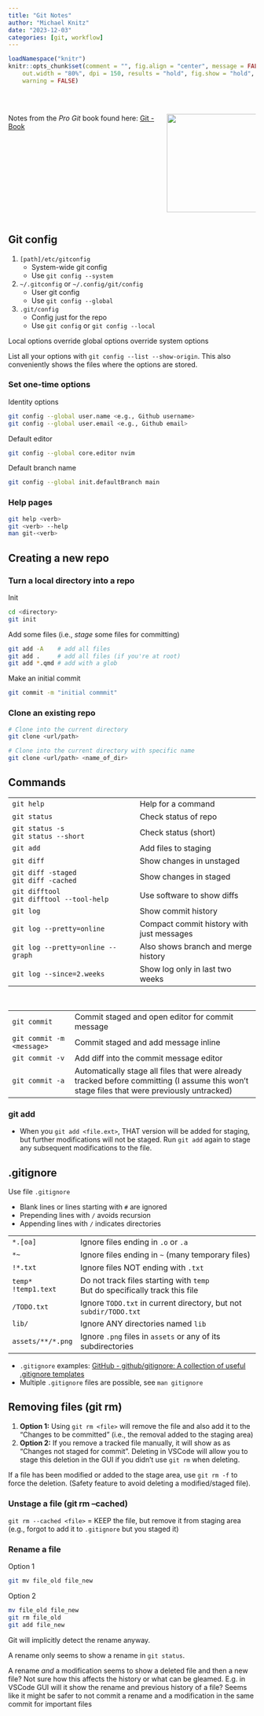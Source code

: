 ```yaml
---
title: "Git Notes"
author: "Michael Knitz"
date: "2023-12-03"
categories: [git, workflow]
---
```


```r
loadNamespace("knitr")
knitr::opts_chunk$set(comment = "", fig.align = "center", message = FALSE,
    out.width = "80%", dpi = 150, results = "hold", fig.show = "hold",
    warning = FALSE)
```

<br>

::::: {.columns}

:::: {.column}
Notes from the *Pro Git* book found here: [Git - Book](https://git-scm.com/book/en/v2){target="_blank"}
::::

:::: {.column}
::: {.center}
![](../../assets/20231203120751.png){width="200px"}
:::
::::

:::::

## Git config

1. `[path]/etc/gitconfig`
    - System-wide git config
    - Use `git config --system`
2. `~/.gitconfig` or `~/.config/git/config`
    - User git config
    - Use `git config --global`
3. `.git/config`
    - Config just for the repo
    - Use `git config` or `git config --local`

Local options override global options override system options

List all your options with `git config --list --show-origin`. This also conveniently shows the files where the options are stored.

### Set one-time options

Identity options

``` bash
git config --global user.name <e.g., Github username>
git config --global user.email <e.g., Github email>
```

Default editor

``` bash
git config --global core.editor nvim
```

Default branch name

``` bash
git config --global init.defaultBranch main
```

### Help pages

``` bash
git help <verb>
git <verb> --help
man git-<verb>
```

## Creating a new repo

### Turn a local directory into a repo

Init

``` bash
cd <directory>
git init
```

Add some files (i.e., *stage* some files for committing)

``` bash
git add -A    # add all files
git add .     # add all files (if you're at root)
git add *.qmd # add with a glob
```

Make an initial commit

``` bash
git commit -m "initial commmit"
```

### Clone an existing repo

``` bash
# Clone into the current directory
git clone <url/path>

# Clone into the current directory with specific name
git clone <url/path> <name_of_dir>
```

## Commands

|                                              |                                           |
| -------------------------------------------- | ----------------------------------------- |
| `git help`                                   | Help for a command                        |
| `git status`                                 | Check status of repo                      |
| `git status -s`<br>`git status --short`      | Check status (short)                      |
| `git add`                                    | Add files to staging                      |
| `git diff`                                   | Show changes in unstaged                  |
| `git diff -staged`<br>`git diff -cached`     | Show changes in staged                    |
| `git difftool`<br>`git difftool --tool-help` | Use software to show diffs                |
| `git log`                                    | Show commit history                       |
| `git log --pretty=online`                    | Compact commit history with just messages |
| `git log --pretty=online --graph`            | Also shows branch and merge history       |
| `git log --since=2.weeks`                    | Show log only in last two weeks           |

<br>

|                                                 |                                                                                                                                            |
| ----------------------------------------------- | ------------------------------------------------------------------------------------------------------------------------------------------ |
| `git commit`                                    | Commit staged and open editor for commit message                                                                                           |
| `git commit -m <message>`                       | Commit staged and add message inline                                                                                                       |
| `git commit -v`                                 | Add diff into the commit message editor                                                                                                    |
| `git commit -a` <div style="width:300px"></div> | Automatically stage all files that were already tracked before committing (I assume this won't stage files that were previously untracked) |

### git add

- When you `git add <file.ext>`, THAT version will be added for staging, but further modifications will not be staged. Run `git add` again to stage any subsequent modifications to the file.

## .gitignore

Use file `.gitignore`

- Blank lines or lines starting with `#` are ignored
- Prepending lines with `/` avoids recursion
- Appending lines with `/` indicates directories

|                          |                                                                                |
| ------------------------ | ------------------------------------------------------------------------------ |
| `*.[oa]`                 | Ignore files ending in `.o` or `.a`                                            |
| `*~`                     | Ignore files ending in `~` (many temporary files)                              |
| `!*.txt`                 | Ignore files NOT ending with `.txt`                                            |
| `temp*`<br>`!temp1.text` | Do not track files starting with `temp`<br>But do specifically track this file |
| `/TODO.txt`              | Ignore `TODO.txt` in current directory, but not `subdir/TODO.txt`              |
| `lib/`                   | Ignore ANY directories named `lib`                                             |
| `assets/**/*.png`        | Ignore `.png` files in `assets` or any of its subdirectories                   |

- `.gitignore` examples: [GitHub - github/gitignore: A collection of useful .gitignore templates](https://github.com/github/gitignore){target="_blank"}
- Multiple `.gitignore` files are possible, see `man gitignore`

## Removing files (git rm)

1. **Option 1:** Using `git rm <file>` will remove the file and also add it to the "Changes to be committed" (i.e., the removal added to the staging area)
2. **Option 2:** If you remove a tracked file manually, it will show as as "Changes not staged for commit". Deleting in VSCode will allow you to stage this deletion in the GUI if you didn't use `git rm` when deleting.
   
If a file has been modified or added to the stage area, use `git rm -f` to force the deletion. (Safety feature to avoid deleting a modified/staged file).

### Unstage a file (git rm --cached)

`git rm --cached <file>` = KEEP the file, but remove it from staging area (e.g., forgot to add it to `.gitignore` but you staged it)

### Rename a file

Option 1

``` bash
git mv file_old file_new
```

Option 2

``` bash
mv file_old file_new
git rm file_old
git add file_new
```

Git will implicitly detect the rename anyway.

::: {.callout-note}
A rename only seems to show a rename in `git status`.

A rename *and* a modification seems to show a deleted file and then a new file? Not sure how this affects the history or what can be gleamed. E.g. in VSCode GUI will it show the rename and previous history of a file? Seems like it might be safer to not commit a rename and a modification in the same commit for important files
:::




